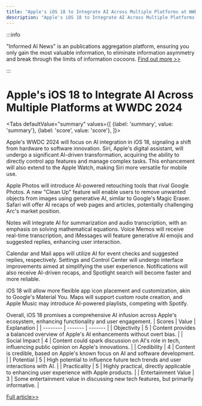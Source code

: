 ```yaml
---
title: "Apple's iOS 18 to Integrate AI Across Multiple Platforms at WWDC 2024"
description: "Apple's iOS 18 to Integrate AI Across Multiple Platforms at WWDC 2024"
---
```



:::info

"Informed AI News" is an publications aggregation platform, ensuring you only gain the most valuable information, to eliminate information asymmetry and break through the limits of information cocoons.  [Find out more >>](/)

:::

# Apple's iOS 18 to Integrate AI Across Multiple Platforms at WWDC 2024


<Tabs
	defaultValue="summary"
	values={[
	{label: 'summary', value: 'summary'},
	{label: 'score', value: 'score'},
]}>
<TabItem value="summary">


Apple's WWDC 2024 will focus on AI integration in iOS 18, signaling a shift from hardware to software innovation. Siri, Apple's digital assistant, will undergo a significant AI-driven transformation, acquiring the ability to directly control app features and manage complex tasks. This enhancement will also extend to the Apple Watch, making Siri more versatile for mobile use.

Apple Photos will introduce AI-powered retouching tools that rival Google Photos. A new "Clean Up" feature will enable users to remove unwanted objects from images using generative AI, similar to Google's Magic Eraser. Safari will offer AI recaps of web pages and articles, potentially challenging Arc's market position.

Notes will integrate AI for summarization and audio transcription, with an emphasis on solving mathematical equations. Voice Memos will receive real-time transcription, and iMessages will feature generative AI emojis and suggested replies, enhancing user interaction.

Calendar and Mail apps will utilize AI for event checks and suggested replies, respectively. Settings and Control Center will undergo interface improvements aimed at simplifying the user experience. Notifications will also receive AI-driven recaps, and Spotlight search will become faster and more reliable.

iOS 18 will allow more flexible app icon placement and customization, akin to Google's Material You. Maps will support custom route creation, and Apple Music may introduce AI-powered playlists, competing with Spotify.

Overall, iOS 18 promises a comprehensive AI infusion across Apple's ecosystem, enhancing functionality and user engagement.
</TabItem>
<TabItem value="score">
	| Scores     | Value   | Explanation |
	| -------- | ------- | ------- |
	| Objectivity  | 5    | Content provides a balanced overview of Apple's AI enhancements without overt bias.    |
	| Social Impact | 4     | Content could spark discussion on AI's role in tech, influencing public opinion on Apple's innovations.    |
	| Credibility    | 4    | Content is credible, based on Apple's known focus on AI and software development.    |
	| Potential    | 5    | High potential to influence future tech trends and user interactions with AI.    |
	| Practicality    | 5    | Highly practical, directly applicable to enhancing user experience with Apple products.    |
	| Entertainment Value    | 3    | Some entertainment value in discussing new tech features, but primarily informative.    |
</TabItem>
</Tabs>

[Full article>>](https://techcrunch.com/2024/06/05/what-to-expect-from-apples-ai-powered-ios-18-at-wwdc-2024/)
